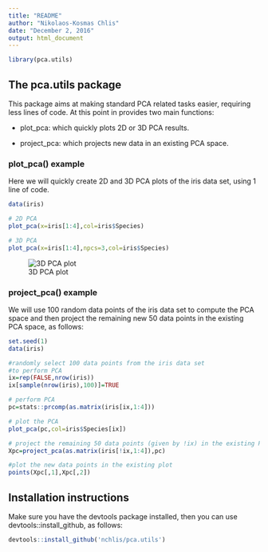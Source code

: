 ```yaml
---
title: "README"
author: "Nikolaos-Kosmas Chlis"
date: "December 2, 2016"
output: html_document
---
```


```r

library(pca.utils)
```

## The pca.utils package

This package aims at making standard PCA related tasks easier, requiring less lines of code.
At this point in provides two main functions:

* plot_pca: which quickly plots 2D or 3D PCA results.

* project_pca: which projects new data in an existing PCA space.

### plot_pca() example

Here we will quickly create 2D and 3D PCA plots of the iris data set, using 1 line of code.
```r

data(iris)

# 2D PCA
plot_pca(x=iris[1:4],col=iris$Species)

# 3D PCA
plot_pca(x=iris[1:4],npcs=3,col=iris$Species)
```
![3D PCA plot](pca3d.png)

### project_pca() example

We will use 100 random data points of the iris data set to compute the PCA space and then
project the remaining new 50 data points in the existing PCA space, as follows:

```r

set.seed(1)
data(iris)

#randomly select 100 data points from the iris data set
#to perform PCA
ix=rep(FALSE,nrow(iris))
ix[sample(nrow(iris),100)]=TRUE

# perform PCA
pc=stats::prcomp(as.matrix(iris[ix,1:4]))

# plot the PCA
plot_pca(pc,col=iris$Species[ix])

# project the remaining 50 data points (given by !ix) in the existing PCA space
Xpc=project_pca(as.matrix(iris[!ix,1:4]),pc)

#plot the new data points in the existing plot
points(Xpc[,1],Xpc[,2])
```

## Installation instructions

Make sure you have the devtools package installed,
then you can use devtools::install_github, as follows:

```r
devtools::install_github('nchlis/pca.utils')
```
